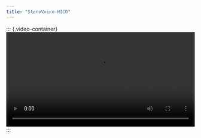```yaml
---
title: "StenoVoice-HICD"
---
```


::: {.video-container}
<video width="100%" controls>
  <source src="draft_video.mp4" type="video/mp4">
  Your browser does not support the video tag.
</video>
:::
